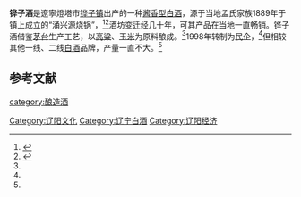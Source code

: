 {{中国非物质文化遗产 
| 级别 = 省
|名称 = 铧子白酒酿造技艺
|子项 = 
|图片 = 
|申报地区或单位 = [[灯塔市|灯塔市]]
|序号 = 43
|编号项目 = Ⅷ-17
|登录时间 = 2015年
|备注 = 第五批省级非遗项目
|分类 = 传统技艺
|省区市 = 辽宁省
}}
'''铧子酒'''是遼寧燈塔市[[铧子镇|铧子镇]]出产的一种[[酱香型白酒|酱香型白酒]]，源于当地孟氏家族1889年于镇上成立的“涌兴源烧锅”，<ref name=l0>{{cite web|url=http://liaoyang.nen.com.cn/76844871960231936/20131202/2862704.shtml |title=铧子酒|language=Zh-hans|accessdate=2013年12月2日}}</ref><ref name=l1>{{cite web|url=http://media.workercn.cn/sites/media/lnzgb/2012_11/30/GR1201.htm |title=百年酿得老酒香|language=Zh-hans|accessdate=2012年11月30日}}</ref>酒坊变迁经几十年，可其产品在当地一直畅销。铧子酒借鉴[[茅台|茅台]]生产工艺，以[[高粱|高粱]]、[[玉米|玉米]]为原料酿成。<ref name=l0/>1998年转制为[[民企|民企]]，<ref name=l0/>但相较其他一线、二线[[中国烧酒|白酒]]品牌，产量一直不大。<ref name=l1/>

==参考文献==
{{reflist}}
{{饮料小作品}}
{{中華酒文化}}

[[category:酿造酒|category:酿造酒]]
[[Category:辽阳文化|Category:辽阳文化]]
[[Category:辽宁白酒|Category:辽宁白酒]]
[[Category:辽阳经济|Category:辽阳经济]]